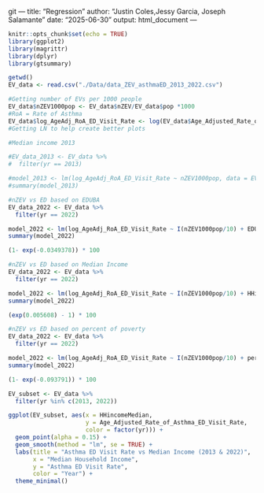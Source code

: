 git ---
title: "Regression"
author: "Justin Coles,Jessy Garcia, Joseph Salamante"
date: "2025-06-30"
output: html_document
---

```r
knitr::opts_chunk$set(echo = TRUE)
library(ggplot2)
library(magrittr)
library(dplyr)  
library(gtsummary)
```

```r
getwd()
EV_data <- read.csv("./Data/data_ZEV_asthmaED_2013_2022.csv")
```
```r
#Getting number of EVs per 1000 people
EV_data$nZEV1000pop <- EV_data$nZEV/EV_data$pop *1000
#RoA = Rate of Asthma
EV_data$log_AgeAdj_RoA_ED_Visit_Rate <- log(EV_data$Age_Adjusted_Rate_of_Asthma_ED_Visit_Rate)
#Getting LN to help create better plots 
```

```r
#Median income 2013

#EV_data_2013 <- EV_data %>%
#  filter(yr == 2013)

#model_2013 <- lm(log_AgeAdj_RoA_ED_Visit_Rate ~ nZEV1000pop, data = EV_data_2013)
#summary(model_2013)
```


```r
#nZEV vs ED based on EDUBA
EV_data_2022 <- EV_data %>%
  filter(yr == 2022)

model_2022 <- lm(log_AgeAdj_RoA_ED_Visit_Rate ~ I(nZEV1000pop/10) + EDUCpercBAplus, data = EV_data_2022)
summary(model_2022)

(1- exp(-0.0349378)) * 100
```

```r
#nZEV vs ED based on Median Income
EV_data_2022 <- EV_data %>%
  filter(yr == 2022)

model_2022 <- lm(log_AgeAdj_RoA_ED_Visit_Rate ~ I(nZEV1000pop/10) + HHincomeMedian, data = EV_data_2022)
summary(model_2022)

(exp(0.005608) - 1) * 100
```

```r
#nZEV vs ED based on percent of poverty
EV_data_2022 <- EV_data %>%
  filter(yr == 2022)

model_2022 <- lm(log_AgeAdj_RoA_ED_Visit_Rate ~ I(nZEV1000pop/10) + percPoverty, data = EV_data_2022)
summary(model_2022)

(1- exp(-0.093791)) * 100
```

```r
EV_subset <- EV_data %>%
  filter(yr %in% c(2013, 2022))

ggplot(EV_subset, aes(x = HHincomeMedian,
                      y = Age_Adjusted_Rate_of_Asthma_ED_Visit_Rate,
                      color = factor(yr))) +
  geom_point(alpha = 0.15) +
  geom_smooth(method = "lm", se = TRUE) +
  labs(title = "Asthma ED Visit Rate vs Median Income (2013 & 2022)",
       x = "Median Household Income",
       y = "Asthma ED Visit Rate",
       color = "Year") +
  theme_minimal()
```